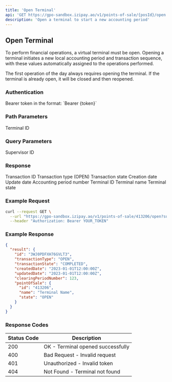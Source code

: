 ```yaml
---
title: 'Open Terminal'
api: 'GET https://gpo-sandbox.izipay.ao/v1/points-of-sale/{posId}/open'
description: 'Open a terminal to start a new accounting period'
---
```


## Open Terminal

To perform financial operations, a virtual terminal must be open. Opening a terminal initiates a new local accounting period and transaction sequence, with these values automatically assigned to the operations performed.

The first operation of the day always requires opening the terminal. If the terminal is already open, it will be closed and then reopened.

### Authentication

<ParamField header="Authorization" type="string" required>
  Bearer token in the format: `Bearer {token}`
</ParamField>

### Path Parameters

<ParamField path="posId" type="string" required>
  Terminal ID
</ParamField>

### Query Parameters

<ParamField query="supervisorId" type="string" required>
  Supervisor ID
</ParamField>

### Response

<ResponseField name="result" type="object">
  <Expandable title="Properties">
    <ResponseField name="id" type="string">
      Transaction ID
    </ResponseField>
    <ResponseField name="transactionType" type="string">
      Transaction type (OPEN)
    </ResponseField>
    <ResponseField name="transactionState" type="string">
      Transaction state
    </ResponseField>
    <ResponseField name="createdDate" type="string">
      Creation date
    </ResponseField>
    <ResponseField name="updatedDate" type="string">
      Update date
    </ResponseField>
    <ResponseField name="clearingPeriodNumber" type="integer">
      Accounting period number
    </ResponseField>
    <ResponseField name="pointOfSale" type="object">
      <Expandable title="Properties">
        <ResponseField name="id" type="string">
          Terminal ID
        </ResponseField>
        <ResponseField name="name" type="string">
          Terminal name
        </ResponseField>
        <ResponseField name="state" type="string">
          Terminal state
        </ResponseField>
      </Expandable>
    </ResponseField>
  </Expandable>
</ResponseField>

### Example Request

```bash
curl --request GET \
  --url "https://gpo-sandbox.izipay.ao/v1/points-of-sale/413206/open?supervisorId=0000000000000000000000" \
  --header "Authorization: Bearer YOUR_TOKEN"
```

### Example Response

```json
{
  "result": {
    "id": "3WJ0PDFXH76GVLT3",
    "transactionType": "OPEN",
    "transactionState": "COMPLETED",
    "createdDate": "2023-01-01T12:00:00Z",
    "updatedDate": "2023-01-01T12:00:00Z",
    "clearingPeriodNumber": 123,
    "pointOfSale": {
      "id": "413206",
      "name": "Terminal Name",
      "state": "OPEN"
    }
  }
}
```

### Response Codes

| Status Code | Description |
|-------------|-------------|
| 200 | OK - Terminal opened successfully |
| 400 | Bad Request - Invalid request |
| 401 | Unauthorized - Invalid token |
| 404 | Not Found - Terminal not found | 